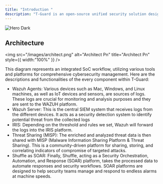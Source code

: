 ```yaml
---
title: "Introduction "
description: "T-Guard is an open-source unified security solution designed to enhance organizational cybersecurity through a cohesive process of monitoring network activities across various devices, analyzing and enriching security events using various tools for further threat analysis. It integrates with threat intelligence sharing and leverages a SOAR platform to automate the incident response workflow, creating a streamlined and efficient defense ecosystem against cyber threats."
---
```


<img
  className="hidden dark:block"
  src="/images/hero-dark.png"
  alt="Hero Dark"
/>

## Architecture

<img
  src="/images/architect.png"
  alt="Architect Pn"
  title="Architect Pn"
  style={{ width:"100%" }}
/>

This diagram represents an integrated SoC workflow, utilizing various tools and platforms for comprehensive cybersecurity management. Here are the descriptions and functionalities of the every component within T-Guard:

- Wazuh Agents: Various devices such as Mac, Windows, and Linux machines, as well as IoT devices and sensors, are sources of logs. These logs are crucial for monitoring and analysis purposes and they are sent to the WAZUH platform.
- Wazuh Server: This is the central SIEM system that receives logs from the different devices. It acts as a security detection system to identify potential threat from the collected logs
- IRIS: Depending on the threshold and rules we set, Wazuh will forward the logs into the IRIS platform.
- Threat Sharing (MISP): The enriched and analyzed threat data is then shared with MISP (Malware Information Sharing Platform & Threat Sharing). This is a community-driven platform for sharing, storing, and correlating indicators of compromise of targeted attacks.
- Shuffle as SOAR: Finally, Shuffle, acting as a Security Orchestration, Automation, and Response (SOAR) platform, takes the processed data to automate responses and security workflows. SOAR platforms are designed to help security teams manage and respond to endless alarms at machine speeds.